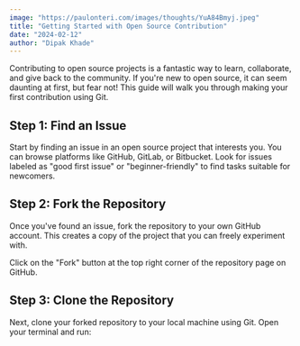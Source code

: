 ```yaml
---
image: "https://paulonteri.com/images/thoughts/YuA84Bmyj.jpeg"
title: "Getting Started with Open Source Contribution"
date: "2024-02-12"
author: "Dipak Khade"
---
```



Contributing to open source projects is a fantastic way to learn, collaborate, and give back to the community. If you're new to open source, it can seem daunting at first, but fear not! This guide will walk you through making your first contribution using Git.

## Step 1: Find an Issue

Start by finding an issue in an open source project that interests you. You can browse platforms like GitHub, GitLab, or Bitbucket. Look for issues labeled as "good first issue" or "beginner-friendly" to find tasks suitable for newcomers.

## Step 2: Fork the Repository

Once you've found an issue, fork the repository to your own GitHub account. This creates a copy of the project that you can freely experiment with.

Click on the "Fork" button at the top right corner of the repository page on GitHub.

## Step 3: Clone the Repository

Next, clone your forked repository to your local machine using Git. Open your terminal and run:

